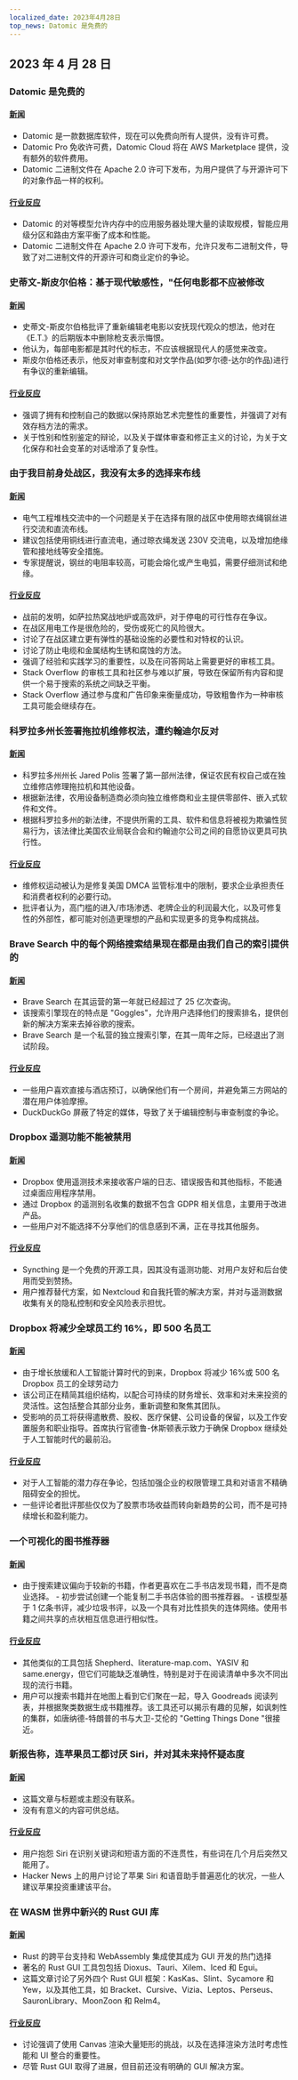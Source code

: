```yaml
---
localized_date: 2023年4月28日
top_news: Datomic 是免费的
---
```




## 2023 年 4 月 28 日

### Datomic 是免费的

#### [新闻](https://blog.datomic.com/2023/04/datomic-is-free.html)

- Datomic 是一款数据库软件，现在可以免费向所有人提供，没有许可费。
- Datomic Pro 免收许可费，Datomic Cloud 将在 AWS Marketplace 提供，没有额外的软件费用。
- Datomic 二进制文件在 Apache 2.0 许可下发布，为用户提供了与开源许可下的对象作品一样的权利。

#### [行业反应](http://news.ycombinator.com/item?id=35727967)

- Datomic 的对等模型允许内存中的应用服务器处理大量的读取规模，智能应用级分区和路由方案平衡了成本和性能。
- Datomic 二进制文件在 Apache 2.0 许可下发布，允许只发布二进制文件，导致了对二进制文件的开源许可和商业定价的争论。

### 史蒂文-斯皮尔伯格：基于现代敏感性，"任何电影都不应被修改

#### [新闻](https://www.theguardian.com/film/2023/apr/26/steven-spielberg-et-guns-movie-edit)

- 史蒂文-斯皮尔伯格批评了重新编辑老电影以安抚现代观众的想法，他对在《E.T.》的后期版本中删除枪支表示悔恨。
- 他认为，每部电影都是其时代的标志，不应该根据现代人的感觉来改变。
- 斯皮尔伯格还表示，他反对审查制度和对文学作品(如罗尔德-达尔的作品)进行有争议的重新编辑。

#### [行业反应](http://news.ycombinator.com/item?id=35724634)

- 强调了拥有和控制自己的数据以保持原始艺术完整性的重要性，并强调了对有效存档方法的需求。
- 关于性别和性别鉴定的辩论，以及关于媒体审查和修正主义的讨论，为关于文化保存和社会变革的对话增添了复杂性。

### 由于我目前身处战区，我没有太多的选择来布线

#### [新闻](https://electronics.stackexchange.com/questions/664502/using-clothesline-steel-core-wire-rope-for-ac-and-dc)

- 电气工程堆栈交流中的一个问题是关于在选择有限的战区中使用晾衣绳钢丝进行交流和直流布线。
- 建议包括使用铜线进行直流电，通过晾衣绳发送 230V 交流电，以及增加绝缘管和接地线等安全措施。
- 专家提醒说，钢丝的电阻率较高，可能会熔化或产生电弧，需要仔细测试和绝缘。

#### [行业反应](http://news.ycombinator.com/item?id=35730074)

- 战前的发明，如萨拉热窝战地炉或高效炉，对于停电的可行性存在争议。
- 在战区用电工作是很危险的，受伤或死亡的风险很大。
- 讨论了在战区建立更有弹性的基础设施的必要性和对特权的认识。
- 讨论了防止电缆和金属结构生锈和腐蚀的方法。
- 强调了经验和实践学习的重要性，以及在问答网站上需要更好的审核工具。
- Stack Overflow 的审核工具和社区参与难以扩展，导致在保留所有内容和提供一个易于搜索的系统之间缺乏平衡。
- Stack Overflow 通过参与度和广告印象来衡量成功，导致粗鲁作为一种审核工具可能会继续存在。

### 科罗拉多州长签署拖拉机维修权法，遭约翰迪尔反对

#### [新闻](https://arstechnica.com/tech-policy/2023/04/colorado-governor-signs-tractor-right-to-repair-law-opposed-by-john-deere/)

- 科罗拉多州州长 Jared Polis 签署了第一部州法律，保证农民有权自己或在独立维修店修理拖拉机和其他设备。
- 根据新法律，农用设备制造商必须向独立维修商和业主提供零部件、嵌入式软件和文件。
- 根据科罗拉多州的新法律，不提供所需的工具、软件和信息将被视为欺骗性贸易行为，该法律比美国农业局联合会和约翰迪尔公司之间的自愿协议更具可执行性。

#### [行业反应](http://news.ycombinator.com/item?id=35729558)

- 维修权运动被认为是修复美国 DMCA 监管标准中的限制，要求企业承担责任和消费者权利的必要行动。
- 批评者认为，高门槛的进入/市场渗透、老牌企业的利润最大化，以及可修复性的外部性，都可能对创造更理想的产品和实现更多的竞争构成挑战。

### Brave Search 中的每个网络搜索结果现在都是由我们自己的索引提供的

#### [新闻](https://brave.com/search-independence/)

- Brave Search 在其运营的第一年就已经超过了 25 亿次查询。
- 该搜索引擎现在的特点是 "Goggles"，允许用户选择他们的搜索排名，提供创新的解决方案来去掉谷歌的搜索。
- Brave Search 是一个私营的独立搜索引擎，在其一周年之际，已经退出了测试阶段。

#### [行业反应](http://news.ycombinator.com/item?id=35730711)

- 一些用户喜欢直接与酒店预订，以确保他们有一个房间，并避免第三方网站的潜在用户体验摩擦。
- DuckDuckGo 屏蔽了特定的媒体，导致了关于编辑控制与审查制度的争论。

### Dropbox 遥测功能不能被禁用

#### [新闻](https://www.dropboxforum.com/t5/Integrations/Why-So-Much-Telemetry/td-p/455961/page/3)

- Dropbox 使用遥测技术来接收客户端的日志、错误报告和其他指标，不能通过桌面应用程序禁用。
- 通过 Dropbox 的遥测别名收集的数据不包含 GDPR 相关信息，主要用于改进产品。
- 一些用户对不能选择不分享他们的信息感到不满，正在寻找其他服务。

#### [行业反应](http://news.ycombinator.com/item?id=35724939)

- Syncthing 是一个免费的开源工具，因其没有遥测功能、对用户友好和后台使用而受到赞扬。
- 用户推荐替代方案，如 Nextcloud 和自我托管的解决方案，并对与遥测数据收集有关的隐私控制和安全风险表示担忧。

### Dropbox 将减少全球员工约 16%，即 500 名员工

#### [新闻](https://blog.dropbox.com/topics/company/a-message-from-drew)

- 由于增长放缓和人工智能计算时代的到来，Dropbox 将减少 16%或 500 名 Dropbox 员工的全球劳动力
- 该公司正在精简其组织结构，以配合可持续的财务增长、效率和对未来投资的灵活性。这包括整合其部分业务，重新调整和聚焦其团队。
- 受影响的员工将获得遣散费、股权、医疗保健、公司设备的保留，以及工作安置服务和职业指导。首席执行官德鲁-休斯顿表示致力于确保 Dropbox 继续处于人工智能时代的最前沿。

#### [行业反应](http://news.ycombinator.com/item?id=35728216)

- 对于人工智能的潜力存在争论，包括加强企业的权限管理工具和对语言不精确阻碍安全的担忧。
- 一些评论者批评那些仅仅为了股票市场收益而转向新趋势的公司，而不是可持续增长和盈利能力。

### 一个可视化的图书推荐器

#### [新闻](https://nathanrooy.github.io/posts/2023-04-12/visual-book-recommender/)

- 由于搜索建议偏向于较新的书籍，作者更喜欢在二手书店发现书籍，而不是商业选择。 - 初步尝试创建一个能复制二手书店体验的图书推荐器。 - 该模型基于 1 亿条书评，减少垃圾书评，以及一个具有对比性损失的连体网络。使用书籍之间共享的点状相互信息进行相似性。

#### [行业反应](http://news.ycombinator.com/item?id=35726559)

- 其他类似的工具包括 Shepherd、literature-map.com、YASIV 和 same.energy，但它们可能缺乏准确性，特别是对于在阅读清单中多次不同出现的流行书籍。
- 用户可以搜索书籍并在地图上看到它们聚在一起，导入 Goodreads 阅读列表，并根据聚类数据生成书籍推荐。该工具还可以揭示有趣的见解，如讽刺性的集群，如唐纳德-特朗普的书与大卫-艾伦的 "Getting Things Done "很接近。

### 新报告称，连苹果员工都讨厌 Siri，并对其未来持怀疑态度

#### [新闻](https://9to5mac.com/2023/04/27/apple-employees-siri-struggles/)

- 这篇文章与标题或主题没有联系。
- 没有有意义的内容可供总结。

#### [行业反应](http://news.ycombinator.com/item?id=35730075)

- 用户抱怨 Siri 在识别关键词和短语方面的不连贯性，有些词在几个月后突然又能用了。
- Hacker News 上的用户讨论了苹果 Siri 和语音助手普遍恶化的状况，一些人建议苹果投资重建该平台。

### 在 WASM 世界中新兴的 Rust GUI 库

#### [新闻](https://monadical.com/posts/shades-of-rust-gui-library-list.html)

- Rust 的跨平台支持和 WebAssembly 集成使其成为 GUI 开发的热门选择
- 著名的 Rust GUI 工具包包括 Dioxus、Tauri、Xilem、Iced 和 Egui。
- 这篇文章讨论了另外四个 Rust GUI 框架：KasKas、Slint、Sycamore 和 Yew，以及其他工具，如 Bracket、Cursive、Vizia、Leptos、Perseus、SauronLibrary、MoonZoon 和 Relm4。

#### [行业反应](http://news.ycombinator.com/item?id=35722681)

- 讨论强调了使用 Canvas 渲染大量矩形的挑战，以及在选择渲染方法时考虑性能和 UI 整合的重要性。
- 尽管 Rust GUI 取得了进展，但目前还没有明确的 GUI 解决方案。

</Steps>
